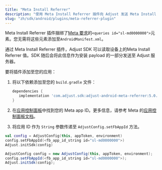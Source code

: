 ```yaml
---
title: "Meta Install Referrer"
description: "使用 Meta Install Referrer 插件向 Adjust 发送 Meta Install Referrer 信息。"
slug: "zh/sdk/android/plugins/meta-referrer-plugin"
---
```


<Callout type="note">

Meta Install Referrer 插件捆绑了[Meta 要求](https://developers.facebook.com/docs/app-ads/meta-install-referrer#step-1--add-the-meta-apps)的`<queries id="sl-md0000000">`元素。您无需将这些元素添加至`AndroidManifest.xml`。

</Callout>

通过 Meta Install Referrer 插件，Adjust SDK 可以读取设备上的Meta Install Referrer 值。SDK 随后会将此信息作为安装 payload 的一部分发送至 Adjust 服务器。

要将插件添加至您的应用：

1. 将以下依赖添加至您的 `build.gradle` 文件：

   <CodeBlock title="build.gradle">

   ```groovy
   dependencies {
      implementation 'com.adjust.sdk:adjust-android-meta-referrer:5.0.0'
   }
   ```

   </CodeBlock>

2. 在[应用控制面板](https://developers.facebook.com/apps)中找到您的 Meta app ID。更多信息，请参考 Meta 的[应用控制面板文档](https://developers.facebook.com/docs/development/create-an-app/app-dashboard)。

3. 将应用 ID 作为 `String` 参数传递至 `AdjustConfig.setFbAppId` 方法。

<Tabs>
<Tab title="Kotlin">
<CodeBlock highlight="{range: 2}">

```kotlin
val config = AdjustConfig(this, appToken, environment)
config.setFbAppId(<fb_app_id_string id="sl-md0000000">)
Adjust.initSdk(config)
```

</CodeBlock>
</Tab>
<Tab title="Java">
<CodeBlock highlight="{range: 2}">

```java
AdjustConfig config = new AdjustConfig(this, appToken, environment);
config.setFbAppId(<fb_app_id_string id="sl-md0000000">);
Adjust.initSdk(config);
```

</CodeBlock>
</Tab>
</Tabs>
